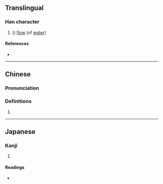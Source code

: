 {{character info/new}}
==Translingual==

===Han character===
{{Han char|rn=85|rad=水|as=09|sn=12|four=31161|canj=EPPA|ids=⿰氵皆}}

# ({{zh-only|湝湝}}) [[flow]] (of [[water]])

====References====
* {{Han ref|kx=0637.190|dkj=17848|dj=1044.140|hdz=31672.080|uh=6E5D|ud=28253|bh=D9F4|bd=55796}}

----

==Chinese==
{{zh-forms}}

===Pronunciation===
{{zh-pron
|m=jiē
|c=gaai1
|mc=y
|oc=y
|ma=
|cat=n
}}

===Definitions===
{{zh-hanzi}}

# {{rfdef|lang=zh}}

----

==Japanese==

===Kanji===
{{ja-kanji|grade=|rs=水09}}

# {{defn|lang=ja|sort=水09}}

====Readings====
* {{ja-readings|on=[[かい]] (kai)|kun=[[ながれる]] (nagareru)}}